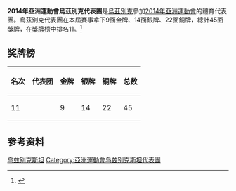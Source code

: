 {{noteTA|G1=Sports|G2=地名}}
{{expand|time=2014-09-19}}
{{Infobox Country Asian Games
|NOC=UZB
|year=2014
|competitors= 
|sports=
|flagbearer=
|location={{KOR}}[[仁川廣域市|仁川廣域市]]
|start_date={{Start date|2014|09|19}}
|end_date={{End date|2014|10|04}} 
|gold=9 
|silver=14
|bronze=22
|rank=11
|previous=[[2010年亞洲運動會烏茲別克斯坦代表團|2010]]
|next=[[2018年亞洲運動會烏茲別克代表團|2018]]
}}

'''2014年亞洲運動會烏茲別克代表團'''是[[烏茲別克|烏茲別克]]參加[[2014年亞洲運動會|2014年亞洲運動會]]的體育代表團。烏茲別克代表團在本屆賽事拿下9面金牌、14面銀牌、22面銅牌，總計45面獎牌，在[[2014年亞洲運動會獎牌榜|獎牌榜]]中排名11。<ref>{{cite web|title=17th Asian Games Medals Standing|url=http://www.ocasia.org/OCA/Download/Default/8/5362/4/85362400335.pdf|publisher=Olympic Council of Asia|accessdate=2017-09-12|language=en|archive-url=https://web.archive.org/web/20150924070519/http://www.ocasia.org/OCA/Download/Default/8/5362/4/85362400335.pdf|archive-date=2015-09-24|dead-url=yes}}</ref>

==奖牌榜==
{| class="wikitable"
|-
! 名次 !! 代表团 !! 金牌 !! 银牌 !! 铜牌 !! 总数
|-
| 11 || {{flagIOC2team|UZB|2014年亞洲運動會}} || 9 || 14 || 22 || 45 
|}
==参考资料==
{{reflist}}
{{2014年亚洲运动会代表团}}
[[Category:2014年亚洲运动会代表团|乌兹别克斯坦]]
[[Category:亞洲運動會乌兹别克斯坦代表團|Category:亞洲運動會乌兹别克斯坦代表團]]